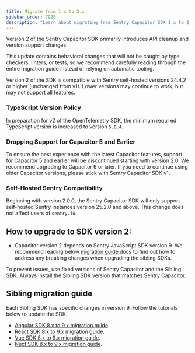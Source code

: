```yaml
---
title: Migrate from 1.x to 2.x
sidebar_order: 7920
description: "Learn about migrating from Sentry Capacitor SDK 1.x to 2.x"
---
```


Version 2 of the Sentry Capacitor SDK primarily introduces API cleanup and version support changes.

This update contains behavioral changes that will not be caught by type checkers, linters, or tests, so we recommend carefully reading through the entire migration guide instead of relying on automatic tooling.

Version 2 of the SDK is compatible with Sentry self-hosted versions 24.4.2 or higher (unchanged from v1). Lower versions may continue to work, but may not support all features.

### TypeScript Version Policy

In preparation for v2 of the OpenTelemetry SDK, the minimum required TypeScript version is increased to version `5.0.4`.

### Dropping Support for Capacitor 5 and Earlier

To ensure the best experience with the latest Capacitor features, support for Capacitor 5 and earlier will be discontinued starting with version 2.0. We recommend upgrading to Capacitor 6 or later. If you need to continue using older Capacitor versions, please stick with Sentry Capacitor SDK v1.

### Self-Hosted Sentry Compatibility

Beginning with version 2.0.0, the Sentry Capacitor SDK will only support self-hosted Sentry instances version 25.2.0 and above. This change does not affect users of `sentry.io`.

## How to upgrade to SDK version 2:

- Capacitor version 2 depends on Sentry JavaScript SDK version 9. We recommend reading below [migration guide](#sibling-migration-guide) docs to find out how to address any breaking changes when upgrading the sibling SDKs.

<Alert level="warning" title="Important">
To prevent issues, use fixed versions of Sentry Capacitor and the Sibling SDK. Always install the Sibling SDK version that matches Sentry Capacitor.
</Alert>

## Sibling migration guide

Each Sibling SDK has specific changes in version 9. Follow the tutorials below to update the SDK.

- [Angular SDK 8.x to 9.x migration guide](/platforms/javascript/guides/angular/migration/v8-to-v9/).
- [React SDK 8.x to 9.x migration guide](/platforms/javascript/guides/react/migration/v8-to-v9/).
- [Vue SDK 8.x to 9.x migration guide](/platforms/javascript/guides/vue/migration/v8-to-v9/).
- [Nuxt SDK 8.x to 9.x migration guide](/platforms/javascript/guides/nuxt/migration/v8-to-v9/).

<PageGrid/>